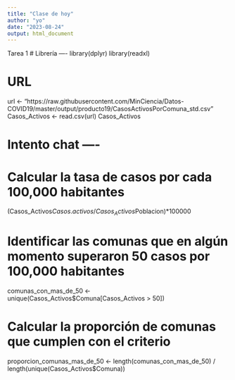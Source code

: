 ```yaml
---
title: "Clase de hoy"
author: "yo"
date: "2023-08-24"
output: html_document
---
```


 Tarea 1
# Librería ----
library(dplyr)
library(readxl)

# URL
url <- "https://raw.githubusercontent.com/MinCiencia/Datos-COVID19/master/output/producto19/CasosActivosPorComuna_std.csv"
Casos_Activos <- read.csv(url)
Casos_Activos

# Intento chat ----

# Calcular la tasa de casos por cada 100,000 habitantes
(Casos_Activos$Casos.activos/Casos_Activos$Poblacion)*100000

# Identificar las comunas que en algún momento superaron 50 casos por 100,000 habitantes
comunas_con_mas_de_50 <- unique(Casos_Activos$Comuna[Casos_Activos > 50])

# Calcular la proporción de comunas que cumplen con el criterio
proporcion_comunas_mas_de_50 <- length(comunas_con_mas_de_50) / length(unique(Casos_Activos$Comuna))